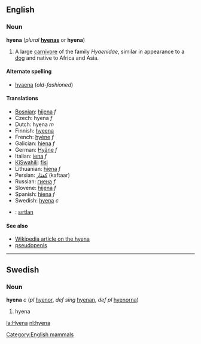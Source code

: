 ==English==
=== Noun ===
'''hyena''' (''plural'' '''[[hyenas]]''' or '''hyena''')

#A large [[carnivore]] of the family ''Hyaenidae'', similar in appearance to a [[dog]] and native to Africa and Asia.

==== Alternate spelling ====
*[[hyaena]] (''old-fashioned'')

==== Translations ====
*[[Bosnian]]: [[hijena]] ''f''
*Czech: hyena ''f''
*Dutch: hyena ''m''
*Finnish: [[hyeena]]
*French: [[hyène]] ''f''
*Galician: [[hiena]] ''f''
*German: [[Hyäne]] ''f''
*Italian: [[iena]] ''f''
*[[KiSwahili]]: [[fisi]]
*Lithuanian: [[hiena]] ''f''
*Persian: [[كفتار]] (kaftaar)
*Russian: [[гиена]] ''f''
*Slovene: [[hijena]] ''f''
*Spanish: [[hiena]] ''f''
*Swedish: [[hyena#Swedish|hyena]] ''c''
*{{tr}}: [[sırtlan]]

====See also====
*[[w:hyena|Wikipedia article on the hyena]]
*[[pseudopenis]]
----
==Swedish==
===Noun===
'''hyena''' ''c'' (''pl'' [[hyenor]], ''def sing'' [[hyenan]], ''def pl'' [[hyenorna]])

#hyena

[[Category:English mammals]]

[[la:Hyena]]
[[nl:hyena]]